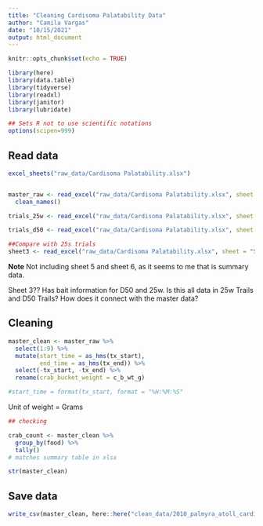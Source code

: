 ```yaml
---
title: "Cleaning Cardisoma Palatability Data"
author: "Camila Vargas"
date: "10/15/2021"
output: html_document
---
```


```r
knitr::opts_chunk$set(echo = TRUE)

library(here)
library(data.table)
library(tidyverse)
library(readxl)
library(janitor)
library(lubridate)

## Sets R not to use scientific notations
options(scipen=999) 
```


## Read data
```r
excel_sheets("raw_data/Cardisoma Palatability.xlsx")


master_raw <- read_excel("raw_data/Cardisoma Palatability.xlsx", sheet = "Master") %>% 
  clean_names()

trials_25w <- read_excel("raw_data/Cardisoma Palatability.xlsx", sheet = "25w Trials") %>% clean_names()

trials_d50 <- read_excel("raw_data/Cardisoma Palatability.xlsx", sheet = "D50 Trials") %>% clean_names()

##Compare with 25s trials
sheet3 <- read_excel("raw_data/Cardisoma Palatability.xlsx", sheet = "Sheet3") %>% clean_names()

```

**Note**
Not including sheet 5 and sheet 6, as it seems to me that is summary data.

Sheet 3?? Has bait information for D50 and 25w. Is this all data in 25w Trails and D50 Trails?
How does it connect with the master data?


## Cleaning
```r

master_clean <- master_raw %>% 
  select(1:9) %>% 
  mutate(start_time = as_hms(tx_start),
         end_time = as_hms(tx_end)) %>% 
  select(-tx_start, -tx_end) %>% 
  rename(crab_bucket_weight = c_b_wt_g)

#start_time = format(tx_start, format = "%H:%M:%S"

```

Unit of weight = Grams

```r
## checking

crab_count <- master_clean %>% 
  group_by(food) %>% 
  tally()
# matches summary table in xlsx

str(master_clean)

```

## Save data
```r
write_csv(master_clean, here::here("clean_data/2010_palmyra_atoll_cardisoma_palatability.csv"))

```

